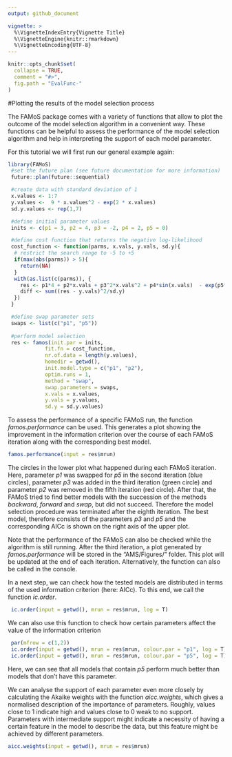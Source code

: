 ```yaml
---
output: github_document

vignette: >
  %\VignetteIndexEntry{Vignette Title}
  %\VignetteEngine{knitr::rmarkdown}
  %\VignetteEncoding{UTF-8}
---
```


```r
knitr::opts_chunk$set(
  collapse = TRUE,
  comment = "#>",
  fig.path = "EvalFunc-"
)
```
#Plotting the results of the model selection process

The FAMoS package comes with a variety of functions that allow to plot the outcome of the model selection algorithm in a convenient way. These functions can be helpful to assess the performance of the model selection algorithm and help in interpreting the support of each model parameter.

For this tutorial we will first run our general example again:

```r
library(FAMoS)
 #set the future plan (see future documentation for more information)
 future::plan(future::sequential)

 #create data with standard deviation of 1
 x.values <- 1:7
 y.values <-  9 * x.values^2 - exp(2 * x.values)
 sd.y.values <- rep(1,7)

 #define initial parameter values
 inits <- c(p1 = 3, p2 = 4, p3 = -2, p4 = 2, p5 = 0)

 #define cost function that returns the negative log-likelihood
 cost_function <- function(parms, x.vals, y.vals, sd.y){
  # restrict the search range to -5 to +5
  if(max(abs(parms)) > 5){
    return(NA)
  }
  with(as.list(c(parms)), {
    res <- p1*4 + p2*x.vals + p3^2*x.vals^2 + p4*sin(x.vals)  - exp(p5*x.vals)
    diff <- sum((res - y.vals)^2/sd.y)
  })
 }

 #define swap parameter sets
 swaps <- list(c("p1", "p5"))
 
 #perform model selection
 res <- famos(init.par = inits,
            fit.fn = cost_function,
            nr.of.data = length(y.values),
            homedir = getwd(),
            init.model.type = c("p1", "p2"),
            optim.runs = 1,
            method = "swap",
            swap.parameters = swaps,
            x.vals = x.values,
            y.vals = y.values,
            sd.y = sd.y.values)
```

To assess the performance of a specific FAMoS run, the function _famos.performance_ can be used. This generates a plot showing the improvement in the information criterion over the course of each FAMoS iteration along with the corresponding best model.

```r
famos.performance(input = res$mrun)
```

The circles in the lower plot what happened during each FAMoS iteration. Here, parameter _p1_ was swapped for _p5_ in the second iteration (blue circles), parameter _p3_ was added in the third iteration (green circle) and parameter _p2_ was removed in the fifth iteration (red circle). After that, the FAMoS tried to find better models with the succession of the methods _backward_, _forward_ and _swap_, but did not succeed. Therefore the model selection procedure was terminated after the eighth iteration. The best model, therefore consists of the parameters _p3_ and _p5_ and the corresponding AICc is shown on the right axis of the upper plot.

Note that the performance of the FAMoS can also be checked while the algorithm is still running. After the third iteration, a plot generated by _famos.performance_ will be stored in the "AMS/Figures/" folder. This plot will be updated at the end of each iteration. Alternatively, the function can also be called in the console.

In a next step, we can check how the tested models are distributed in terms of the used information criterion (here: AICc). To this end, we call the function _ic.order_.

```r
 ic.order(input = getwd(), mrun = res$mrun, log = T)
```

We can also use this function to check how certain parameters affect the value of the information criterion

```r
 par(mfrow = c(1,2))
 ic.order(input = getwd(), mrun = res$mrun, colour.par = "p1", log = T)
 ic.order(input = getwd(), mrun = res$mrun, colour.par = "p5", log = T)
```

Here, we can see that all models that contain _p5_ perform much better than models that don't have this parameter.

We can analyse the support of each parameter even more closely by calculating the Akaike weights with the function _aicc.weights_, which gives a normalised description of the importance of parameters. Roughly, values close to 1 indicate high and values close to 0 weak to no support. Parameters with intermediate support might indicate a necessity of having a certain feature in the model to describe the data, but this feature might be achieved by different parameters.

```r
aicc.weights(input = getwd(), mrun = res$mrun)
```
